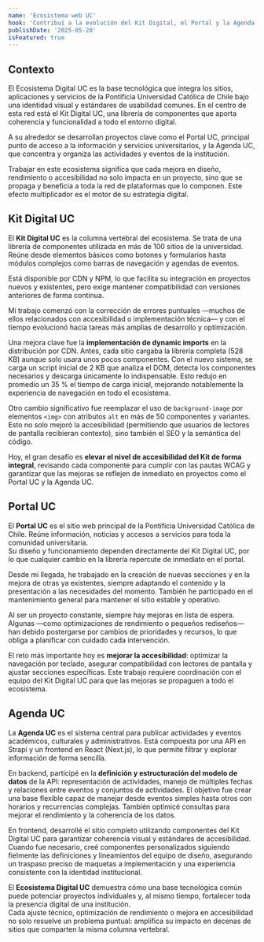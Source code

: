 ```yaml
---
name: 'Ecosistema web UC'
hook: 'Contribuí a la evolución del Kit Digital, el Portal y la Agenda UC, mejorando la accesibilidad, la usabilidad y el rendimiento del ecosistema, sin perder compatibilidad ni coherencia institucional.'
publishDate: '2025-05-20'
isFeatured: true
---
```


## Contexto

El Ecosistema Digital UC es la base tecnológica que integra los sitios, aplicaciones y servicios de la Pontificia Universidad Católica de Chile bajo una identidad visual y estándares de usabilidad comunes.
En el centro de esta red está el Kit Digital UC, una librería de componentes que aporta coherencia y funcionalidad a todo el entorno digital.

A su alrededor se desarrollan proyectos clave como el Portal UC, principal punto de acceso a la información y servicios universitarios, y la Agenda UC, que concentra y organiza las actividades y eventos de la institución.

Trabajar en este ecosistema significa que cada mejora en diseño, rendimiento o accesibilidad no solo impacta en un proyecto, sino que se propaga y beneficia a toda la red de plataformas que lo componen. Este efecto multiplicador es el motor de su estrategia digital.

## Kit Digital UC

El **Kit Digital UC** es la columna vertebral del ecosistema. Se trata de una librería de componentes utilizada en más de 100 sitios de la universidad. Reúne desde elementos básicos como botones y formularios hasta módulos complejos como barras de navegación y agendas de eventos.

Está disponible por CDN y NPM, lo que facilita su integración en proyectos nuevos y existentes, pero exige mantener compatibilidad con versiones anteriores de forma continua.

Mi trabajo comenzó con la corrección de errores puntuales —muchos de ellos relacionados con accesibilidad o implementación técnica— y con el tiempo evolucionó hacia tareas más amplias de desarrollo y optimización.

Una mejora clave fue la **implementación de dynamic imports** en la distribución por CDN. Antes, cada sitio cargaba la librería completa (528 KB) aunque solo usara unos pocos componentes. Con el nuevo sistema, se carga un script inicial de 2 KB que analiza el DOM, detecta los componentes necesarios y descarga únicamente lo indispensable. Esto redujo en promedio un 35 % el tiempo de carga inicial, mejorando notablemente la experiencia de navegación en todo el ecosistema.

Otro cambio significativo fue reemplazar el uso de `background-image` por elementos `<img>` con atributos `alt` en más de 50 componentes y variantes. Esto no solo mejoró la accesibilidad (permitiendo que usuarios de lectores de pantalla recibieran contexto), sino también el SEO y la semántica del código.

Hoy, el gran desafío es **elevar el nivel de accesibilidad del Kit de forma integral**, revisando cada componente para cumplir con las pautas WCAG y garantizar que las mejoras se reflejen de inmediato en proyectos como el Portal UC y la Agenda UC.

## Portal UC

El **Portal UC** es el sitio web principal de la Pontificia Universidad Católica de Chile. Reúne información, noticias y accesos a servicios para toda la comunidad universitaria.  
Su diseño y funcionamiento dependen directamente del Kit Digital UC, por lo que cualquier cambio en la librería repercute de inmediato en el portal.

Desde mi llegada, he trabajado en la creación de nuevas secciones y en la mejora de otras ya existentes, siempre adaptando el contenido y la presentación a las necesidades del momento. También he participado en el mantenimiento general para mantener el sitio estable y operativo.

Al ser un proyecto constante, siempre hay mejoras en lista de espera. Algunas —como optimizaciones de rendimiento o pequeños rediseños— han debido postergarse por cambios de prioridades y recursos, lo que obliga a planificar con cuidado cada intervención.

El reto más importante hoy es **mejorar la accesibilidad**: optimizar la navegación por teclado, asegurar compatibilidad con lectores de pantalla y ajustar secciones específicas. Este trabajo requiere coordinación con el equipo del Kit Digital UC para que las mejoras se propaguen a todo el ecosistema.

## Agenda UC

La **Agenda UC** es el sistema central para publicar actividades y eventos académicos, culturales y administrativos. Está compuesta por una API en Strapi y un frontend en React (Next.js), lo que permite filtrar y explorar información de forma sencilla.

En backend, participé en la **definición y estructuración del modelo de datos** de la API: representación de actividades, manejo de múltiples fechas y relaciones entre eventos y conjuntos de actividades. El objetivo fue crear una base flexible capaz de manejar desde eventos simples hasta otros con horarios y recurrencias complejas. También optimicé consultas para mejorar el rendimiento y la coherencia de los datos.

En frontend, desarrollé el sitio completo utilizando componentes del Kit Digital UC para garantizar coherencia visual y estándares de accesibilidad. Cuando fue necesario, creé componentes personalizados siguiendo fielmente las definiciones y lineamientos del equipo de diseño, asegurando un traspaso preciso de maquetas a implementación y una experiencia consistente con la identidad institucional.

El **Ecosistema Digital UC** demuestra cómo una base tecnológica común puede potenciar proyectos individuales y, al mismo tiempo, fortalecer toda la presencia digital de una institución.  
Cada ajuste técnico, optimización de rendimiento o mejora en accesibilidad no solo resuelve un problema puntual: amplifica su impacto en decenas de sitios que comparten la misma columna vertebral.
